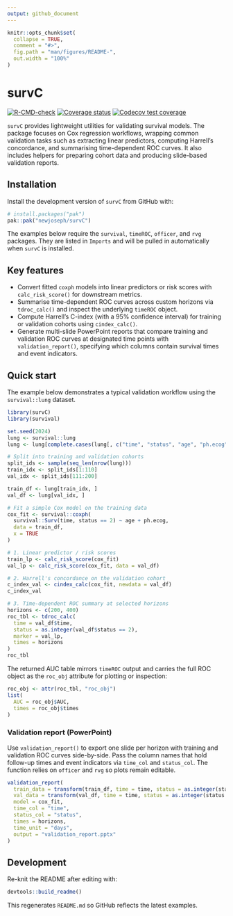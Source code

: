 ```yaml
---
output: github_document
---
```


<!-- README.md is generated from README.Rmd. Please edit that file -->

```r
knitr::opts_chunk$set(
  collapse = TRUE,
  comment = "#>",
  fig.path = "man/figures/README-",
  out.width = "100%"
)
```

# survC

<!-- badges: start -->

[![R-CMD-check](https://github.com/newjoseph/survC/actions/workflows/R-CMD-check.yaml/badge.svg)](https://github.com/newjoseph/survC/actions/workflows/R-CMD-check.yaml)
[![Coverage status](https://img.shields.io/badge/coverage-80.27%25-brightgreen.svg)](https://img.shields.io/badge/coverage-80.27%25-brightgreen.svg)
[![Codecov test coverage](https://codecov.io/gh/newjoseph/survC/graph/badge.svg)](https://app.codecov.io/gh/newjoseph/survC)
<!-- badges: end -->

`survC` provides lightweight utilities for validating survival models. The package focuses on Cox regression workflows, wrapping common validation tasks such as extracting linear predictors, computing Harrell's concordance, and summarising time-dependent ROC curves. It also includes helpers for preparing cohort data and producing slide-based validation reports.

## Installation

Install the development version of `survC` from GitHub with:

``` r
# install.packages("pak")
pak::pak("newjoseph/survC")
```

The examples below require the `survival`, `timeROC`, `officer`, and `rvg` packages. They are listed in `Imports` and will be pulled in automatically when `survC` is installed.

## Key features

-   Convert fitted `coxph` models into linear predictors or risk scores with `calc_risk_score()` for downstream metrics.
-   Summarise time-dependent ROC curves across custom horizons via `tdroc_calc()` and inspect the underlying `timeROC` object.
-   Compute Harrell's C-index (with a 95% confidence interval) for training or validation cohorts using `cindex_calc()`.
-   Generate multi-slide PowerPoint reports that compare training and validation ROC curves at designated time points with `validation_report()`, specifying which columns contain survival times and event indicators.

## Quick start

The example below demonstrates a typical validation workflow using the `survival::lung` dataset.

```r
library(survC)
library(survival)

set.seed(2024)
lung <- survival::lung
lung <- lung[complete.cases(lung[, c("time", "status", "age", "ph.ecog")]), ]

# Split into training and validation cohorts
split_ids <- sample(seq_len(nrow(lung)))
train_idx <- split_ids[1:110]
val_idx <- split_ids[111:200]

train_df <- lung[train_idx, ]
val_df <- lung[val_idx, ]

# Fit a simple Cox model on the training data
cox_fit <- survival::coxph(
  survival::Surv(time, status == 2) ~ age + ph.ecog,
  data = train_df,
  x = TRUE
)

# 1. Linear predictor / risk scores
train_lp <- calc_risk_score(cox_fit)
val_lp <- calc_risk_score(cox_fit, data = val_df)

# 2. Harrell's concordance on the validation cohort
c_index_val <- cindex_calc(cox_fit, newdata = val_df)
c_index_val

# 3. Time-dependent ROC summary at selected horizons
horizons <- c(200, 400)
roc_tbl <- tdroc_calc(
  time = val_df$time,
  status = as.integer(val_df$status == 2),
  marker = val_lp,
  times = horizons
)
roc_tbl
```

The returned AUC table mirrors `timeROC` output and carries the full ROC object as the `roc_obj` attribute for plotting or inspection:

```r
roc_obj <- attr(roc_tbl, "roc_obj")
list(
  AUC = roc_obj$AUC,
  times = roc_obj$times
)
```

### Validation report (PowerPoint)

Use `validation_report()` to export one slide per horizon with training and validation ROC curves side-by-side. Pass the column names that hold follow-up times and event indicators via `time_col` and `status_col`. The function relies on `officer` and `rvg` so plots remain editable.

```r
validation_report(
  train_data = transform(train_df, time = time, status = as.integer(status == 2)),
  val_data = transform(val_df, time = time, status = as.integer(status == 2)),
  model = cox_fit,
  time_col = "time",
  status_col = "status",
  times = horizons,
  time_unit = "days",
  output = "validation_report.pptx"
)
```

## Development

Re-knit the README after editing with:

``` r
devtools::build_readme()
```

This regenerates `README.md` so GitHub reflects the latest examples.
